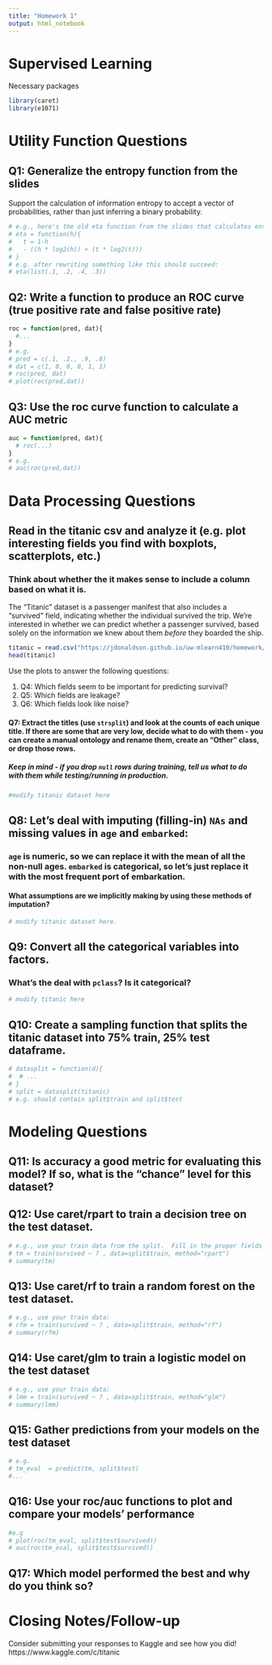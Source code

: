 ```yaml
---
title: "Homework 1"
output: html_notebook
---
```


# Supervised Learning
Necessary packages
```r
library(caret)
library(e1071)
```


# Utility Function Questions

## Q1: Generalize the entropy function from the slides
Support the calculation of information entropy to accept a vector of probabilities, rather than just inferring a binary probability.
```r
# e.g., here's the old eta function from the slides that calculates entropy assuming a binary distribution:
# eta = function(h){
#   t = 1-h
#   - ((h * log2(h)) + (t * log2(t)))
# }
# e.g. after rewriting something like this should succeed:
# eta(list(.1, .2, .4, .3))
```

## Q2: Write a function to produce an ROC curve (true positive rate and false positive rate)
```r
roc = function(pred, dat){
  #...
}
# e.g.
# pred = c(.1, .2., .9, .8)
# dat = c(1, 0, 0, 0, 1, 1)
# roc(pred, dat)
# plot(roc(pred,dat))
```

## Q3: Use the roc curve function to calculate a AUC metric
```r
auc = function(pred, dat){
  # roc(...)
}
# e.g.
# auc(roc(pred,dat))
```

# Data Processing Questions
##  Read in the titanic csv and analyze it (e.g. plot interesting fields you find with boxplots, scatterplots, etc.)
### Think about whether the it makes sense to include a column based on what it is.

The "Titanic" dataset is a passenger manifest that also includes a "survived" field, indicating whether the individual survived the trip.
We're interested in whether we can predict whether a passenger survived, based solely on the information we knew about them *before* they boarded the ship.

```r
titanic = read.csv("https://jdonaldson.github.io/uw-mlearn410/homework/titanic3.csv")
head(titanic)

```
Use the plots to answer the following questions: 

1. Q4: Which fields seem to be important for predicting survival?  
2. Q5: Which fields are leakage? 
3. Q6: Which fields look like noise?


#### Q7: Extract the titles (use `strsplit`) and look at the counts of each unique title. If there are some that are very low, decide what to do with them - you can create a manual ontology and rename them, create an "Other" class, or drop those rows.
##### Keep in mind - if you drop `null` rows during training, tell us what to do with them while testing/running in production.
```r
#modify titanic dataset here
```

## Q8: Let's deal with imputing (filling-in) `NAs` and missing values in `age` and `embarked`:
### `age` is numeric, so we can replace it with the mean of all the non-null ages. `embarked` is categorical, so let's just replace it with the most frequent port of embarkation.
#### What assumptions are we implicitly making by using these methods of imputation?
```r
# modify titanic dataset here. 
```

## Q9: Convert all the categorical variables into factors.
### What's the deal with `pclass`? Is it categorical?
```r
# modify titanic here
```

## Q10: Create a sampling function that splits the titanic dataset into 75% train, 25% test dataframe.

```r
# datasplit = function(d){
#  # ... 
# }
# split = datasplit(titanic)
# e.g. should contain split$train and split$test
```

# Modeling Questions
## Q11: Is accuracy a good metric for evaluating this model? If so, what is the "chance" level for this dataset?

## Q12: Use caret/rpart to train a decision tree on the test dataset.

```r
# e.g., use your train data from the split.  Fill in the proper fields in "?"
# tm = train(survived ~ ? , data=split$train, method="rpart")
# summary(tm)
```

## Q13: Use caret/rf to train a random forest on the test dataset. 

```r
# e.g., use your train data:
# rfm = train(survived ~ ? , data=split$train, method="rf")
# summary(rfm)
```

## Q14: Use caret/glm to train a logistic model on the test dataset

```r
# e.g., use your train data:
# lmm = train(survived ~ ? , data=split$train, method="glm")
# summary(lmm)
```


## Q15: Gather predictions from your models on the test dataset
```r
# e.g.
# tm_eval  = predict(tm, split$test)
#...
```

## Q16: Use your roc/auc functions to plot and compare your models' performance 
```r
#e.g
# plot(roc(tm_eval, split$test$survived))
# auc(roc(tm_eval, split$test$survived))
```

## Q17: Which model performed the best and why do you think so?

# Closing Notes/Follow-up
Consider submitting your responses to Kaggle and see how you did! 
https://www.kaggle.com/c/titanic


